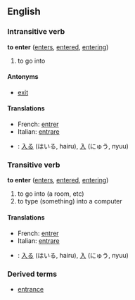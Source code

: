 ==English==
===Intransitive verb===
'''to enter''' ([[enters]], [[entered]], [[entering]])

# to go into

====Antonyms====
*[[exit]]

====Translations====
*French: [[entrer]]
*Italian: [[entrare]]
*{{ja}}: [[入る]] (はいる, hairu), [[入]] (にゅう, nyuu)

===Transitive verb===
'''to enter''' ([[enters]], [[entered]], [[entering]])

# to go into (a room, etc)
# to type (something) into a computer

====Translations====
*French: [[entrer]]
*Italian: [[entrare]]
*{{ja}}: [[入る]] (はいる, hairu), [[入]] (にゅう, nyuu)

===Derived terms===
*[[entrance]]